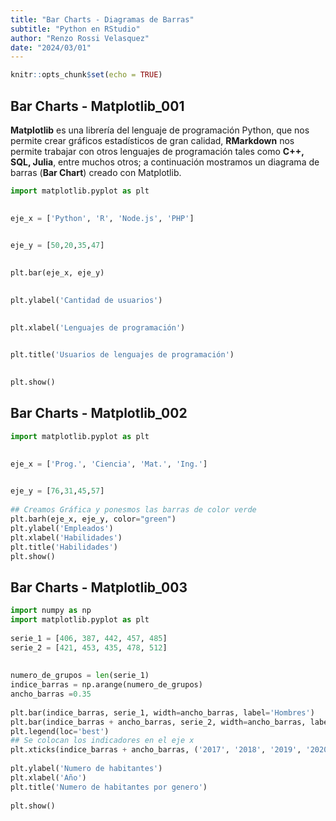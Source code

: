 ```yaml
---
title: "Bar Charts - Diagramas de Barras"
subtitle: "Python en RStudio"
author: "Renzo Rossi Velasquez"
date: "2024/03/01"
---
```


```r
knitr::opts_chunk$set(echo = TRUE)
```

## Bar Charts - Matplotlib_001

**Matplotlib** es una librería del lenguaje de programación Python, que nos permite crear gráficos estadísticos de gran calidad, **RMarkdown** nos permite trabajar con otros lenguajes de programación tales como **C++, SQL, Julia**, entre muchos otros; a continuación mostramos un diagrama de barras (**Bar Chart**) creado con Matplotlib.

```python
import matplotlib.pyplot as plt
 

eje_x = ['Python', 'R', 'Node.js', 'PHP']
 

eje_y = [50,20,35,47]
 

plt.bar(eje_x, eje_y)
 

plt.ylabel('Cantidad de usuarios')
 

plt.xlabel('Lenguajes de programación')
 

plt.title('Usuarios de lenguajes de programación')
 

plt.show()

```


## Bar Charts - Matplotlib_002

```python
import matplotlib.pyplot as plt
 

eje_x = ['Prog.', 'Ciencia', 'Mat.', 'Ing.']
 

eje_y = [76,31,45,57]
 
## Creamos Gráfica y ponesmos las barras de color verde
plt.barh(eje_x, eje_y, color="green")
plt.ylabel('Empleados')
plt.xlabel('Habilidades')
plt.title('Habilidades')
plt.show()
```

## Bar Charts - Matplotlib_003


```python
import numpy as np
import matplotlib.pyplot as plt
 
serie_1 = [406, 387, 442, 457, 485]
serie_2 = [421, 453, 435, 478, 512]
 
 
numero_de_grupos = len(serie_1)
indice_barras = np.arange(numero_de_grupos)
ancho_barras =0.35
 
plt.bar(indice_barras, serie_1, width=ancho_barras, label='Hombres')
plt.bar(indice_barras + ancho_barras, serie_2, width=ancho_barras, label='Mujeres')
plt.legend(loc='best')
## Se colocan los indicadores en el eje x
plt.xticks(indice_barras + ancho_barras, ('2017', '2018', '2019', '2020','2021'))
 
plt.ylabel('Numero de habitantes')
plt.xlabel('Año')
plt.title('Numero de habitantes por genero')
 
plt.show()
```








